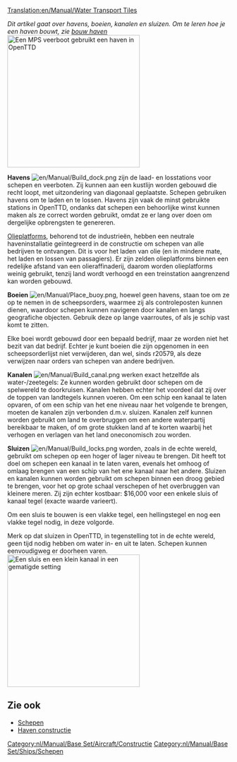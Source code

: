 [[Translation:en/Manual/Water Transport Tiles]]

''Dit artikel gaat over havens, boeien, kanalen en sluizen. Om te leren hoe je een haven bouwt, zie [[nl/Manual/Bouw haven|bouw haven]]''
[[File:en/Manual/Dockscreenshot.png|thumb|300px|right|Een [[nl/Manual/Base Set/Ships/MPS veerboot|MPS veerboot]] gebruikt een haven in OpenTTD]]

'''Havens''' [[File:en/Manual/Build dock.png]] zijn de laad- en losstations voor schepen en veerboten. Zij kunnen aan een kustlijn worden gebouwd die recht loopt, met uitzondering van diagonaal geplaatste. Schepen gebruiken havens om te laden en te lossen. Havens zijn vaak de minst gebruikte stations in OpenTTD, ondanks dat schepen een behoorlijke winst kunnen maken als ze correct worden gebruikt, omdat ze er lang over doen om dergelijke opbrengsten te genereren.

[[nl/Manual/Industrie|Olieplatforms]], behorend tot de industrieën, hebben een neutrale haveninstallatie geïntegreerd in de constructie om schepen van alle bedrijven te ontvangen. Dit is voor het laden van olie (en in mindere mate, het laden en lossen van passagiers). Er zijn zelden olieplatforms binnen een redelijke afstand van een olieraffinaderij, daarom worden olieplatforms weinig gebruikt, tenzij land wordt verhoogd en een treinstation aangrenzend kan worden gebouwd.

'''Boeien''' [[File:en/Manual/Place buoy.png]], hoewel geen havens, staan toe om ze op te nemen in de scheepsorders, waarmee zij als controleposten kunnen dienen, waardoor schepen kunnen navigeren door kanalen en langs geografiche objecten. Gebruik deze op lange vaarroutes, of als je schip vast komt te zitten. 

Elke boei wordt gebouwd door een bepaald bedrijf, maar ze worden niet het bezit van dat bedrijf. Echter je kunt boeien die zijn opgenomen in een scheepsorderlijst niet verwijderen, dan wel, sinds r20579, als deze verwijzen naar orders van schepen van andere bedrijven.

'''Kanalen''' [[File:en/Manual/Build canal.png]] werken exact hetzelfde als water-/zeetegels: Ze kunnen worden gebruikt door schepen om de spelwereld te doorkruisen. Kanalen hebben echter het voordeel dat zij over de toppen van landtegels kunnen voeren. Om een schip een kanaal te laten opvaren, of om een schip van het ene niveau naar het volgende te brengen, moeten de kanalen zijn verbonden d.m.v. sluizen. Kanalen zelf kunnen worden gebruikt om land te overbruggen om een andere waterpartij bereikbaar te maken, of om grote stukken land af te korten waarbij het verhogen en verlagen van het land oneconomisch zou worden. 

'''Sluizen''' [[File:en/Manual/Build locks.png]] worden, zoals in de echte wereld, gebruikt om schepen op een hoger of lager niveau te brengen. Dit heeft tot doel om schepen een kanaal in te laten varen, evenals het omhoog of omlaag brengen van een schip van het ene kanaal naar het andere. Sluizen en kanalen kunnen worden gebruikt om schepen binnen een droog gebied te brengen, voor het op grote schaal verschepen of het overbruggen van kleinere meren. Zij zijn echter kostbaar: $16,000 voor een enkele sluis of kanaal tegel (exacte waarde varieert).

Om een sluis te bouwen is een vlakke tegel, een hellingstegel en nog een vlakke tegel nodig, in deze volgorde.

Merk op dat sluizen in OpenTTD, in tegenstelling tot in de echte wereld, geen tijd nodig hebben om water in- en uit te laten. Schepen kunnen eenvoudigweg er doorheen varen.
[[File:en/Manual/Temperate-canal-locks.png|thumb|300px|center|Een sluis en een klein kanaal in een gematigde setting]]




==Zie ook==
*[[nl/Manual/Schepen|Schepen]]
*[[nl/Manual/Waterwegconstructies|Haven constructie]]


[[Category:nl/Manual/Base Set/Aircraft/Constructie]]
[[Category:nl/Manual/Base Set/Ships/Schepen]]